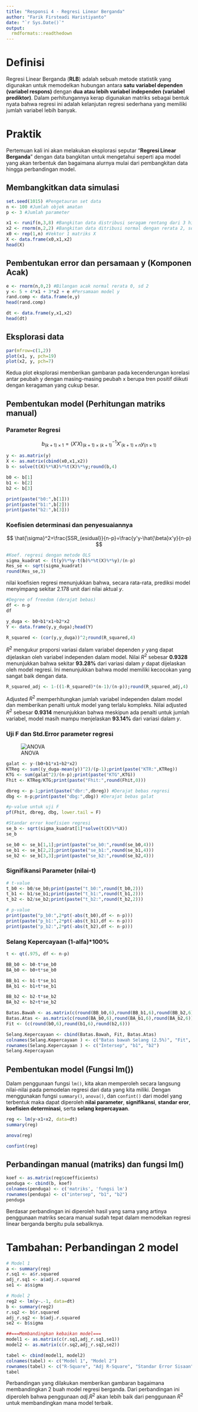```yaml
---
title: "Responsi 4 - Regresi Linear Berganda"
author: "Farik Firsteadi Haristiyanto"
date: "`r Sys.Date()`"
output:
  rmdformats::readthedown
---
```


# Definisi

Regresi Linear Berganda (**RLB**) adalah sebuah metode statistik yang digunakan untuk memodelkan hubungan antara **satu variabel dependen (variabel respons)** dengan **dua atau lebih variabel independen (variabel prediktor)**. Dalam perhitungannya kerap digunakan matriks sebagai bentuk nyata bahwa regresi ini adalah kelanjutan regresi sederhana yang memiliki jumlah variabel lebih banyak.

# Praktik

Pertemuan kali ini akan melakukan eksplorasi seputar "**Regresi Linear Berganda**" dengan data bangkitan untuk mengetahui seperti apa model yang akan terbentuk dan bagaimana alurnya mulai dari pembangkitan data hingga perbandingan model.

## Membangkitkan data simulasi

```r
set.seed(1015) #Pengetauran set data
n <- 100 #Jumlah objek amatan
p <- 3 #Jumlah parameter

x1 <- runif(n,3,8) #Bangkitan data distribusi seragam rentang dari 3 hingga 8
x2 <- rnorm(n,2,2) #Bangkitan data ditribusi normal dengan rerata 2, sd 2
x0 <- rep(1,n) #Vektor 1 matriks X
X <- data.frame(x0,x1,x2)
head(X)
```

## Pembentukan error dan persamaan y (Komponen Acak)

```r
e <- rnorm(n,0,2) #Bilangan acak normal rerata 0, sd 2
y <- 5 + 4*x1 + 3*x2 + e #Persamaan model y
rand.comp <- data.frame(e,y)
head(rand.comp)
```

```r
dt <- data.frame(y,x1,x2)
head(dt)
```

## Eksplorasi data

```r
par(mfrow=c(1,2))
plot(x1, y, pch=19)
plot(x2, y, pch=7)
```

Kedua plot eksplorasi memberikan gambaran pada kecenderungan korelasi antar peubah y dengan masing-masing peubah x berupa tren positif diikuti dengan keragaman yang cukup besar.

## Pembentukan model (Perhitungan matriks manual)

### Parameter Regresi

$$
b_{(k+1)\times1}=(X'X)_{(k+1)\times(k+1)}^{-1}X'_{(k+1)\times{n}}y_{(n\times1)}
$$

```r
y <- as.matrix(y)
X <- as.matrix(cbind(x0,x1,x2))
b <- solve(t(X)%*%X)%*%t(X)%*%y;round(b,4)
```

```r
b0 <- b[1]
b1 <- b[2]
b2 <- b[3]

print(paste("b0:",b[1]))
print(paste("b1:",b[2]))
print(paste("b2:",b[3]))
```

### Koefisien determinasi dan penyesuaiannya

$$
\hat{\sigma}^2=\frac{SSR_{esidual}}{n-p}=\frac{y'y-\hat{\beta}x'y}{n-p}
$$

```r
#Koef. regresi dengan metode OLS
sigma_kuadrat <- (t(y)%*%y-t(b)%*%t(X)%*%y)/(n-p)
Res_se <- sqrt(sigma_kuadrat)
round(Res_se,3)
```

nilai koefisien regresi menunjukkan bahwa, secara rata-rata, prediksi model menyimpang sekitar 2.178 unit dari nilai aktual $y$.

```r
#Degree of freedom (derajat bebas)
df <- n-p
df
```

```r
y_duga <- b0+b1*x1+b2*x2
Y <- data.frame(y,y_duga);head(Y)
```

```r
R_squared <- (cor(y,y_duga))^2;round(R_squared,4)
```

$R^2$ mengukur proporsi variasi dalam variabel dependen $y$ yang dapat dijelaskan oleh variabel independen dalam model. Nilai $R^2$ sebesar **0.9328** menunjukkan bahwa sekitar **93.28%** dari variasi dalam $y$ dapat dijelaskan oleh model regresi. Ini menunjukkan bahwa model memiliki kecocokan yang sangat baik dengan data.

```r
R_squared_adj <- 1-((1-R_squared)*(n-1)/(n-p));round(R_squared_adj,4)
```

Adjusted $R^2$ memperhitungkan jumlah variabel independen dalam model dan memberikan penalti untuk model yang terlalu kompleks. Nilai adjusted $R^2$ sebesar **0.9314** menunjukkan bahwa meskipun ada penalti untuk jumlah variabel, model masih mampu menjelaskan **93.14%** dari variasi dalam $y$.

### Uji F dan Std.Error parameter regresi

![ANOVA](C:/Users/faeri/OneDrive/Pictures/Screenshot/Screenshot%202025-02-17%20123708.png)

```r
galat <- y-(b0+b1*x1+b2*x2)
KTReg <- sum((y_duga-mean(y))^2)/(p-1);print(paste("KTR:",KTReg))
KTG <- sum(galat^2)/(n-p);print(paste("KTG",KTG))
Fhit <- KTReg/KTG;print(paste("Fhit:",round(Fhit,0)))
```

```r
dbreg <- p-1;print(paste("dbr:",dbreg)) #Derajat bebas regresi
dbg <- n-p;print(paste("dbg:",dbg)) #Derajat bebas galat
```

```r
#p-value untuk uji F
pf(Fhit, dbreg, dbg, lower.tail = F)
```

```r
#Standar error koefisien regresi
se_b <- sqrt(sigma_kuadrat[1]*solve(t(X)%*%X))
se_b
```

```r
se_b0 <- se_b[1,1];print(paste("se_b0:",round(se_b0,4)))
se_b1 <- se_b[2,2];print(paste("se_b1:",round(se_b1,4)))
se_b2 <- se_b[3,3];print(paste("se_b2:",round(se_b2,4)))
```

### Signifikansi Parameter (nilai-t)

```r
# t-value
t_b0 <- b0/se_b0;print(paste("t_b0:",round(t_b0,2)))
t_b1 <- b1/se_b1;print(paste("t_b1:",round(t_b1,2)))
t_b2 <- b2/se_b2;print(paste("t_b2:",round(t_b2,2)))
```

```r
# p-value
print(paste("p_b0:",2*pt(-abs(t_b0),df <- n-p)))
print(paste("p_b1:",2*pt(-abs(t_b1),df <- n-p)))
print(paste("p_b2:",2*pt(-abs(t_b2),df <- n-p)))
```

### Selang Kepercayaan (1-alfa)*100%

```r
t <- qt(.975, df <- n-p)

BB_b0 <- b0-t*se_b0
BA_b0 <- b0+t*se_b0

BB_b1 <- b1-t*se_b1
BA_b1 <- b1+t*se_b1

BB_b2 <- b2-t*se_b2
BA_b2 <- b2+t*se_b2

Batas.Bawah <- as.matrix(c(round(BB_b0,6),round(BB_b1,6),round(BB_b2,6)))
Batas.Atas <- as.matrix(c(round(BA_b0,6),round(BA_b1,6),round(BA_b2,6)))
Fit <- (c(round(b0,6),round(b1,6),round(b2,6)))

Selang.Kepercayaan <- cbind(Batas.Bawah, Fit, Batas.Atas)
colnames(Selang.Kepercayaan ) <- c("Batas bawah Selang (2.5%)", "Fit", "Batas atas Selang (97.5%)")
rownames(Selang.Kepercayaan ) <- c("Intersep", "b1", "b2")
Selang.Kepercayaan
```

## Pembentukan model (Fungsi lm())

Dalam penggunaan fungsi `lm()`, kita akan memperoleh secara langsung nilai-nilai pada pemodelan regresi dari data yang kita miliki. Dengan menggunakan fungsi `summary()`, `anova()`, dan `confint()` dari model yang terbentuk maka dapat diperoleh **nilai parameter**, **signifikansi**, **standar eror**, **koefisien determinasi**, serta **selang kepercayaan**.

```r
reg <- lm(y~x1+x2, data=dt)
summary(reg)
```

```r
anova(reg)
```

```r
confint(reg)
```

## Perbandingan manual (matriks) dan fungsi lm()

```r
koef <- as.matrix(reg$coefficients)
penduga <- cbind(b, koef)
colnames(penduga) <- c('matriks', 'fungsi lm')
rownames(penduga) <- c("intersep", "b1", "b2")
penduga
```

Berdasar perbandingan ini diperoleh hasil yang sama yang artinya penggunaan matriks secara manual sudah tepat dalam memodelkan regresi linear berganda bergitu pula sebaliknya.

# Tambahan: Perbandingan 2 model

```r
# Model 1
a <- summary(reg)
r.sq1 <- a$r.squared
adj_r.sq1 <- a$adj.r.squared
se1 <- a$sigma

# Model 2
reg2 <- lm(y~.-1, data=dt)
b <- summary(reg2)
r.sq2 <- b$r.squared
adj_r.sq2 <- b$adj.r.squared
se2 <- b$sigma

##===Membandingkan kebaikan model===
model1 <- as.matrix(c(r.sq1,adj_r.sq1,se1))
model2 <- as.matrix(c(r.sq2,adj_r.sq2,se2))

tabel <- cbind(model1, model2)
colnames(tabel) <- c("Model 1", "Model 2")
rownames(tabel) <- c("R-Square", "Adj R-Square", "Standar Error Sisaan")
tabel
```

Perbandingan yang dilakukan memberikan gambaran bagaimana membandingkan 2 buah model regresi berganda. Dari perbandingan ini diperoleh bahwa penggunaan $adj.R^2$ akan lebih baik dari penggunaan $R^2$ untuk membandingkan mana model terbaik.
